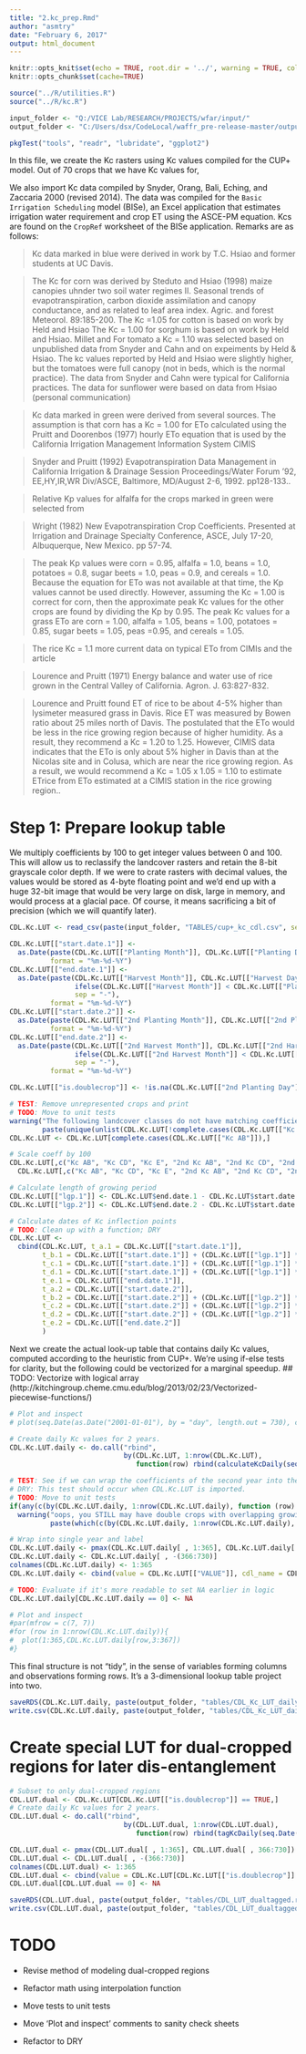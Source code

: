 ```yaml
---
title: "2.kc_prep.Rmd"
author: "asmtry"
date: "February 6, 2017"
output: html_document
---
```


```r
knitr::opts_knit$set(echo = TRUE, root.dir = '../', warning = TRUE, collapse = TRUE)
knitr::opts_chunk$set(cache=TRUE)
```

```r
source("../R/utilities.R")
source("../R/kc.R")

input_folder <- "Q:/VICE Lab/RESEARCH/PROJECTS/wfar/input/"
output_folder <- "C:/Users/dsx/CodeLocal/waffr_pre-release-master/output/"

pkgTest("tools", "readr", "lubridate", "ggplot2")
```

In this file, we create the Kc rasters using Kc values compiled for the CUP+ model.
Out of 70 crops that we have Kc values for, 

We also import Kc data compiled by Snyder, Orang, Bali, Eching, and Zaccaria 2000 (revised 2014). 
The data was compiled for the `Basic Irrigation Scheduling` model (BISe), an Excel application that 
estimates irrigation water requirement and crop ET using the ASCE-PM equation. Kcs are found on the 
`CropRef` worksheet of the BISe application. Remarks are as follows:

> Kc data marked in blue were derived in work by T.C. Hsiao and former students at UC Davis. 

> The Kc for corn was derived by Steduto and Hsiao (1998) maize canopies uhnder two soil water regimes II. Seasonal trends of evapotranspiration, carbon dioxide assimilation and canopy conductance, and as related to leaf area index. Agric. and forest  Meteorol. 89:185-200.
The Kc =1.05 for cotton is based on work by Held and Hsiao
The Kc = 1.00 for sorghum is based on work by Held and Hsiao.  Millet and 
For tomato a Kc = 1.10 was selected based on unpublished data from Snyder and Cahn and on expeiments by Held & Hsiao.  The kc values reported by Held and Hsiao were slightly higher, but the tomatoes were full canopy (not in beds, which is the normal practice). The data from Snyder and Cahn were typical for California practices.
The data for sunflower were based on data from Hsiao (personal communication)


> Kc data marked in green were derived from several sources.  The assumption is that corn has a Kc = 1.00 for ETo calculated using the Pruitt and Doorenbos (1977) hourly ETo equation that is used by the California Irrigation Management Information System CIMIS

> Snyder and Pruitt (1992) Evapotranspiration Data Management in California Irrigation & Drainage Session Proceedings/Water Forum '92, EE,HY,IR,WR Div/ASCE, Baltimore, MD/August 2-6, 1992. pp128-133..


> Relative Kp values for alfalfa for the crops marked in green were selected from
 
> Wright (1982) New Evapotranspiration Crop Coefficients. Presented at Irrigation and Drainage Specialty Conference, ASCE, July 17-20, Albuquerque, New Mexico. pp 57-74.

> The peak Kp values were corn = 0.95, alfalfa = 1.0, beans = 1.0, potatoes = 0.8, sugar beets = 1.0, peas = 0.9, and cereals = 1.0.  Because the equation for ETo was not available at that time, the Kp values cannot be used directly.  However, assuming the Kc = 1.00 is correct for corn, then the approximate peak Kc values for the other crops are found by dividing the Kp by 0.95.  The peak  Kc values for a grass ETo are corn = 1.00, alfalfa = 1.05, beans = 1.00, potatoes = 0.85, sugar beets = 1.05, peas =0.95, and cereals = 1.05.

> The rice Kc = 1.1 more current data on typical ETo from CIMIs and the article 

> Lourence and Pruitt (1971) Energy balance and water use of rice grown in the Central Valley of California. Agron. J. 63:827-832.
 
> Lourence and Pruitt found ET of rice to be about 4-5% higher than lysimeter measured grass in Davis.  Rice ET was measured by Bowen ratio about 25 miles north of Davis.  The postulated that the ETo would be less in the rice growing region because of higher humidity.  As a result, they recommend a Kc = 1.20 to 1.25.  However, CIMIS data indicates that the ETo is only about 5% higher in Davis than at the Nicolas site and in Colusa, which are near the rice growing region. As a result, we would recommend a Kc = 1.05 x 1.05 = 1.10 to estimate ETrice from ETo estimated at a CIMIS station in the rice growing region..    

# Step 1: Prepare lookup table

We multiply coefficients by 100 to get integer values between 0 and 100. This will allow us to reclassify the landcover rasters and retain the 8-bit grayscale color depth. If we were to crate rasters with decimal values, the values would be stored as 4-byte floating point and we'd end up with a huge 32-bit image that would be very large on disk, large in memory, and would process at a glacial pace. Of course, it means sacrificing a bit of precision (which we will quantify later).
```r
CDL.Kc.LUT <- read_csv(paste(input_folder, "TABLES/cup+_kc_cdl.csv", sep=""))

CDL.Kc.LUT[["start.date.1"]] <- 
  as.Date(paste(CDL.Kc.LUT[["Planting Month"]], CDL.Kc.LUT[["Planting Day"]], 2001, sep = "-"), 
          format = "%m-%d-%Y")
CDL.Kc.LUT[["end.date.1"]] <- 
  as.Date(paste(CDL.Kc.LUT[["Harvest Month"]], CDL.Kc.LUT[["Harvest Day"]], 
                ifelse(CDL.Kc.LUT[["Harvest Month"]] < CDL.Kc.LUT[["Planting Month"]], 2002, 2001),  
                sep = "-"), 
          format = "%m-%d-%Y")
CDL.Kc.LUT[["start.date.2"]] <- 
  as.Date(paste(CDL.Kc.LUT[["2nd Planting Month"]], CDL.Kc.LUT[["2nd Planting Day"]], 2001, sep = "-"), 
          format = "%m-%d-%Y")
CDL.Kc.LUT[["end.date.2"]] <- 
  as.Date(paste(CDL.Kc.LUT[["2nd Harvest Month"]], CDL.Kc.LUT[["2nd Harvest Day"]], 
                ifelse(CDL.Kc.LUT[["2nd Harvest Month"]] < CDL.Kc.LUT[["2nd Planting Month"]], 2002, 2001),  
                sep = "-"), 
          format = "%m-%d-%Y")

CDL.Kc.LUT[["is.doublecrop"]] <- !is.na(CDL.Kc.LUT[["2nd Planting Day"]])

# TEST: Remove unrepresented crops and print
# TODO: Move to unit tests
warning("The following landcover classes do not have matching coefficients, and will be removed: ", 
        paste(unique(unlist(CDL.Kc.LUT[!complete.cases(CDL.Kc.LUT[["Kc AB"]]),"cdl_name"])), " "))
CDL.Kc.LUT <- CDL.Kc.LUT[complete.cases(CDL.Kc.LUT[["Kc AB"]]),]

# Scale coeff by 100
CDL.Kc.LUT[,c("Kc AB", "Kc CD", "Kc E", "2nd Kc AB", "2nd Kc CD", "2nd Kc E")] <- 
  CDL.Kc.LUT[,c("Kc AB", "Kc CD", "Kc E", "2nd Kc AB", "2nd Kc CD", "2nd Kc E")] * 100

# Calculate length of growing period
CDL.Kc.LUT[["lgp.1"]] <- CDL.Kc.LUT$end.date.1 - CDL.Kc.LUT$start.date.1
CDL.Kc.LUT[["lgp.2"]] <- CDL.Kc.LUT$end.date.2 - CDL.Kc.LUT$start.date.2

# Calculate dates of Kc inflection points
# TODO: Clean up with a function; DRY
CDL.Kc.LUT <-
  cbind(CDL.Kc.LUT, t_a.1 = CDL.Kc.LUT[["start.date.1"]],
        t_b.1 = CDL.Kc.LUT[["start.date.1"]] + (CDL.Kc.LUT[["lgp.1"]] * CDL.Kc.LUT[["% season B"]] * 0.01),
        t_c.1 = CDL.Kc.LUT[["start.date.1"]] + (CDL.Kc.LUT[["lgp.1"]] * CDL.Kc.LUT[["% season C"]] * 0.01),
        t_d.1 = CDL.Kc.LUT[["start.date.1"]] + (CDL.Kc.LUT[["lgp.1"]] * CDL.Kc.LUT[["% season D"]] * 0.01),
        t_e.1 = CDL.Kc.LUT[["end.date.1"]],
        t_a.2 = CDL.Kc.LUT[["start.date.2"]],
        t_b.2 = CDL.Kc.LUT[["start.date.2"]] + (CDL.Kc.LUT[["lgp.2"]] * CDL.Kc.LUT[["% season B"]] * 0.01),
        t_c.2 = CDL.Kc.LUT[["start.date.2"]] + (CDL.Kc.LUT[["lgp.2"]] * CDL.Kc.LUT[["% season C"]] * 0.01),
        t_d.2 = CDL.Kc.LUT[["start.date.2"]] + (CDL.Kc.LUT[["lgp.2"]] * CDL.Kc.LUT[["% season D"]] * 0.01),
        t_e.2 = CDL.Kc.LUT[["end.date.2"]]
        )
```

Next we create the actual look-up table that contains daily Kc values, computed according to the heuristic from CUP+. We're using if-else tests for clarity, but the following could be vectorized for a marginal speedup.
## TODO: Vectorize with logical array (http://kitchingroup.cheme.cmu.edu/blog/2013/02/23/Vectorized-piecewise-functions/)
```r

# Plot and inspect
# plot(seq.Date(as.Date("2001-01-01"), by = "day", length.out = 730), calculateKcDaily(seq.Date(as.Date("2001-01-01"), by = "day", length.out = 730), as.data.frame(CDL.Kc.LUT)[4,]))

# Create daily Kc values for 2 years.
CDL.Kc.LUT.daily <- do.call("rbind", 
                            by(CDL.Kc.LUT, 1:nrow(CDL.Kc.LUT), 
                               function(row) rbind(calculateKcDaily(seq.Date(as.Date("2001-01-01"), by = "day", length.out = 730), row))))

# TEST: See if we can wrap the coefficients of the second year into the beginning of the first without overlap
# DRY: This test should occur when CDL.Kc.LUT is imported.
# TODO: Move to unit tests
if(any(c(by(CDL.Kc.LUT.daily, 1:nrow(CDL.Kc.LUT.daily), function (row) any(row[1:365]!=0 & row[366:730]!=0)))))
  warning("oops, you STILL may have double crops with overlapping growing periods for: ",
          paste(which(c(by(CDL.Kc.LUT.daily, 1:nrow(CDL.Kc.LUT.daily), function (row) any(row[1:365]!=0 & row[366:730]!=0)))), collapse=" "))

# Wrap into single year and label
CDL.Kc.LUT.daily <- pmax(CDL.Kc.LUT.daily[ , 1:365], CDL.Kc.LUT.daily[ , 366:730])
CDL.Kc.LUT.daily <- CDL.Kc.LUT.daily[ , -(366:730)]
colnames(CDL.Kc.LUT.daily) <- 1:365
CDL.Kc.LUT.daily <- cbind(value = CDL.Kc.LUT[["VALUE"]], cdl_name = CDL.Kc.LUT[["cdl_name"]], as.data.frame(CDL.Kc.LUT.daily))

# TODO: Evaluate if it's more readable to set NA earlier in logic
CDL.Kc.LUT.daily[CDL.Kc.LUT.daily == 0] <- NA

# Plot and inspect
#par(mfrow = c(7, 7))
#for (row in 1:nrow(CDL.Kc.LUT.daily)){
#  plot(1:365,CDL.Kc.LUT.daily[row,3:367])
#}
```

This final structure is not "tidy", in the sense of variables forming columns and observations forming rows.
It's a 3-dimensional lookup table project into two.

```r
saveRDS(CDL.Kc.LUT.daily, paste(output_folder, "tables/CDL_Kc_LUT_daily.rds", sep=""))
write.csv(CDL.Kc.LUT.daily, paste(output_folder, "tables/CDL_Kc_LUT_daily.csv", sep=""))
```

# Create special LUT for dual-cropped regions for later dis-entanglement

```r
# Subset to only dual-cropped regions
CDL.LUT.dual <- CDL.Kc.LUT[CDL.Kc.LUT[["is.doublecrop"]] == TRUE,]
# Create daily Kc values for 2 years.
CDL.LUT.dual <- do.call("rbind", 
                            by(CDL.LUT.dual, 1:nrow(CDL.LUT.dual), 
                               function(row) rbind(tagKcDaily(seq.Date(as.Date("2001-01-01"), by = "day", length.out = 730), row))))

CDL.LUT.dual <- pmax(CDL.LUT.dual[ , 1:365], CDL.LUT.dual[ , 366:730])
CDL.LUT.dual <- CDL.LUT.dual[ , -(366:730)]
colnames(CDL.LUT.dual) <- 1:365
CDL.LUT.dual <- cbind(value = CDL.Kc.LUT[CDL.Kc.LUT[["is.doublecrop"]] == TRUE,][["VALUE"]], cdl_name = CDL.Kc.LUT[CDL.Kc.LUT[["is.doublecrop"]] == TRUE,][["cdl_name"]], as.data.frame(CDL.LUT.dual))
CDL.LUT.dual[CDL.LUT.dual == 0] <- NA

saveRDS(CDL.LUT.dual, paste(output_folder, "tables/CDL_LUT_dualtagged.rds", sep=""))
write.csv(CDL.LUT.dual, paste(output_folder, "tables/CDL_LUT_dualtagged.csv", sep=""))
```



# TODO
* Revise method of modeling dual-cropped regions
* Refactor math using interpolation function

* Move tests to unit tests
* Move 'Plot and inspect' comments to sanity check sheets

* Refactor to DRY


